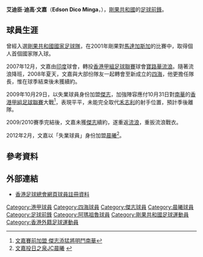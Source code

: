 {{noteta|G1=足球}}{{Football player infobox
| playername = 文嘉
| fullname = 艾迪臣·迪高·文嘉
| image = [[File:Edson_Dico_Minga.JPG|280 px]]
| englishfullname = Edson Dico Minga
| nickname = 
| height = 1.80m
| dateofbirth = {{birth date and age|1979|5|21}}
| cityofbirth = 
| countryofbirth      = 剛果共和國
| currentclub         = [[晨曦體育會|晨曦]]
| position            = 前鋒
| clubnumber          = 8
| years               = 1998–2000<br>2001–2003<br>2003–2007<br>2007<br>2007–2008<br>2008–2009<br>2009–2010<br>2010–2011<br>2012–
| clubs               = {{tsl|en|FC 105 Libreville||利巴維利}}<br>[[阿玛祖鲁足球俱乐部|阿瑪祖魯]]<br>{{tsl|en|Manning Rangers||文寧流浪}}<br> {{tsl|en|Mahindra United||馬欣德拉聯}}<br>[[香港流浪足球會|寶路華流浪]]<br>[[四海體育會|四海]]<br>[[傑志體育會|傑志]]<br>[[四海體育會|四海流浪]]<br>[[晨曦體育會|晨曦]]
| caps(goals)         = 38 (15)<br>15 (4)<br>32 (7) <br> 12 (2) <br> 12 (1) <br> 20 (7) <br> 13 (3) <br> ? (?)<br> ? (?)
| nationalyears       = 1999–2008
| nationalteam        = [[剛果共和國國家足球隊|剛果]]
| nationalcaps(goals) = 8 (1)
}}

'''艾迪臣·迪高·文嘉'''（'''Edson Dico Minga'''，{{bd|1979年|5月21日}}），[[剛果共和國|剛果共和國]]的[[足球|足球]][[前鋒_(足球)|前鋒]]。

==球員生涯==
曾經入選[[剛果共和國國家足球隊|剛果共和國國家足球隊]]，在2001年剛果對[[馬達加斯加國家足球隊|馬達加斯加]]的比賽中，取得個人首個國家隊入球。

2007年12月，文嘉由[[印度|印度]]球會{{tsl|en|Mahindra United||馬欣德拉聯}}，轉投[[香港甲組足球聯賽|香港甲組足球聯賽]]球會[[香港流浪足球會|寶路華流浪]]。隨著流浪降班，2008年夏天，文嘉與大部份隊友一起轉會至新成立的[[四海體育會|四海]]，他更擔任隊長，惟在球季結束後未獲續約。

2009年10月29日，以失業球員身份加盟[[傑志體育會|傑志]]，加強陣容應付10月31日對[[南華足球隊|南華]]的[[香港甲組足球聯賽|香港甲組足球聯賽]]大戰<ref>[http://www.hkdailynews.com.hk/sports.php?id=68344 文嘉賽前加盟 傑志添猛將明鬥南華]{{dead link|date=2018年4月 |bot=InternetArchiveBot |fix-attempted=yes }}</ref>，表現平平，未能完全取代[[禾志利|禾志利]]的射手位置，預計季後離隊。

2009/2010賽季完結後，文嘉未獲[[傑志體育會|傑志]]續約，遂重返[[四海體育會|流浪]]，重扳流浪戰衣。

2012年2月，文嘉以「失業球員」身份加盟[[晨曦體育會|晨曦]]<ref>[http://www.sunhei.hk/news/213-10022012 文嘉投日之泉JC晨曦] {{webarchive|url=https://web.archive.org/web/20160304082319/http://www.sunhei.hk/news/213-10022012 |date=2016-03-04 }}</ref>。

==參考資料==
{{reflist}}

==外部連結==
* [http://www.hkfa.com/zh-hk/player_view.php?player_id=7762 香港足球總會網頁球員註冊資料]

{{DEFAULTSORT:Minga, Edson}}
[[Category:港甲球員|Category:港甲球員]]
[[Category:四海球員|Category:四海球員]]
[[Category:傑志球員|Category:傑志球員]]
[[Category:晨曦球員|Category:晨曦球員]]
[[Category:足球前鋒|Category:足球前鋒]]
[[Category:阿瑪祖魯球員|Category:阿瑪祖魯球員]]
[[Category:剛果共和國足球運動員|Category:剛果共和國足球運動員]]
[[Category:香港外籍足球運動員|Category:香港外籍足球運動員]]